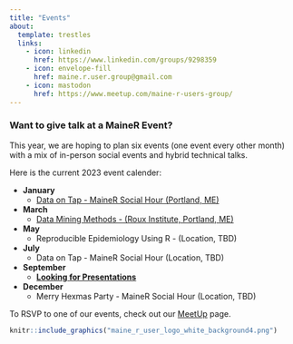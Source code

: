 ```yaml
---
title: "Events"
about:
  template: trestles
  links:
    - icon: linkedin
      href: https://www.linkedin.com/groups/9298359
    - icon: envelope-fill
      href: maine.r.user.group@gmail.com
    - icon: mastodon
      href: https://www.meetup.com/maine-r-users-group/
---
```


### Want to give talk at a MaineR Event?

This year, we are hoping to plan six events (one event every other month) with a mix of in-person social events and hybrid technical talks.

Here is the current 2023 event calender:

-   **January**
    -   [Data on Tap - MaineR Social Hour (Portland, ME)](https://www.meetup.com/maine-r-users-group/events/291004052/)
-   **March**
    -   [Data Mining Methods - (Roux Institute, Portland, ME)](https://www.meetup.com/maine-r-users-group/events/291690026?utm_medium=referral&utm_campaign=share-btn_savedevents_share_modal&utm_source=link)
-   **May**
    -   Reproducible Epidemiology Using R - (Location, TBD)
-   **July**
    -   Data on Tap - MaineR Social Hour (Location, TBD)
-   **September**
    -   [**Looking for Presentations**](https://mainerusergroup.github.io/future_presenters.html)
-   **December**
    -   Merry Hexmas Party - MaineR Social Hour (Location, TBD)

To RSVP to one of our events, check out our [MeetUp](https://www.meetup.com/maine-r-users-group/members/?op=leaders) page.

```r

knitr::include_graphics("maine_r_user_logo_white_background4.png")

```
